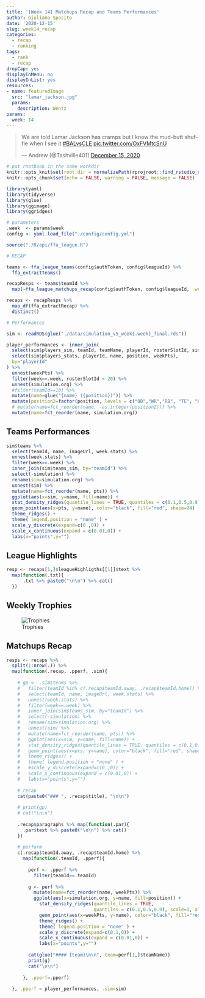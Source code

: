 ```yaml
---
title: '[Week 14] Matchups Recap and Teams Performances'
author: Giuliano Sposito
date: '2020-12-15'
slug: week14_recap
categories:
  - recap
  - ranking
tags:
  - rank
  - recap
dropCap: yes
displayInMenu: no
displayInList: yes
resources:
- name: featuredImage
  src: "lamar_jackson.jpg"
  params:
    description: Wentz 
params:
  week: 14
---
```


<!--more-->

<blockquote class="twitter-tweet"><p lang="en" dir="ltr">We are told Lamar Jackson has cramps but I know the mud-butt shuffle when I see it <a href="https://twitter.com/hashtag/BALvsCLE?src=hash&amp;ref_src=twsrc%5Etfw">#BALvsCLE</a> <a href="https://t.co/OxFVMtcSnU">pic.twitter.com/OxFVMtcSnU</a></p>&mdash; Andrew (@Tashville401) <a href="https://twitter.com/Tashville401/status/1338695929768120320?ref_src=twsrc%5Etfw">December 15, 2020</a></blockquote> <script async src="https://platform.twitter.com/widgets.js" charset="utf-8"></script>

```r
# put rnotbook in the same workdir
knitr::opts_knit$set(root.dir = normalizePath(rprojroot::find_rstudio_root_file())) 
knitr::opts_chunk$set(echo = FALSE, warning = FALSE, message = FALSE)
```

```r

library(yaml)
library(tidyverse)
library(glue)
library(ggimage)
library(ggridges)

# parameters
.week  <- params$week
config <- yaml.load_file("./config/config.yml")

```


```r
source("./R/api/ffa_league.R")

# RECAP

teams <- ffa_league_teams(config$authToken, config$leagueId) %>% 
  ffa_extractTeams()

recapResps <- teams$teamId %>% 
  map(~ffa_league_matchups_recap(config$authToken, config$leagueId, .week=.week, .teamId = .x))

recaps <- recapResps %>% 
  map_df(ffa_extractRecap) %>% 
  distinct()

# Performances

sim <- readRDS(glue("./data/simulation_v5_week{.week}_final.rds"))

player_performances <- inner_join(
  select(sim$players_sim, teamId, teamName, playerId, rosterSlotId, simulation.org),
  select(sim$players_stats, playerId, name, position, weekPts),
  by="playerId"
) %>% 
  unnest(weekPts) %>% 
  filter(week==.week, rosterSlotId < 20) %>% 
  unnest(simulation.org) %>% 
  #filter(teamId==10) %>% 
  mutate(name=glue("{name} ({position})")) %>% 
  mutate(position2=factor(position, levels = c("QB","WR","RB", "TE", "K", "DEF"),ordered = T)) %>% 
  # mutate(name=fct_reorder(name, -as.integer(position2))) %>% 
  mutate(name=fct_reorder(name, simulation.org))


```
## Teams Performances

```r
sim$teams %>% 
  select(teamId, name, imageUrl, week.stats) %>% 
  unnest(week.stats) %>% 
  filter(week==.week) %>% 
  inner_join(sim$teams_sim, by="teamId") %>% 
  select(-simulation) %>% 
  rename(sim=simulation.org) %>%
  unnest(sim) %>% 
  mutate(name=fct_reorder(name, pts)) %>% 
  ggplot(aes(x=sim, y=name, fill=name)) +
  stat_density_ridges(quantile_lines = TRUE, quantiles = c(0.1,0.5,0.9), scale=1, alpha=.6) +
  geom_point(aes(x=pts, y=name), color="black", fill="red", shape=24) +
  theme_ridges() +
  theme( legend.position = "none" ) +
  scale_y_discrete(expand=c(0.,0)) +
  scale_x_continuous(expand = c(0.01,0)) +
  labs(x="points",y="")
```


## League Highlights

```r
resp <- recaps[1,]$leagueHighligths[[1]]$text %>%
  map(function(.txt){
      .txt %>% paste0("\n\n") %>% cat()
  })

```


## Weekly Trophies

![Trophies](/img/2020/trophies_week14.jpg)


## Matchups Recap

```r
resps <- recaps %>% 
  split(1:nrow(.)) %>% 
  map(function(.recap, .pperf, .sim){
    
    # gp <- .sim$teams %>% 
    #   filter(teamId %in% c(.recap$teamId.away, .recap$teamId.home)) %>% 
    #   select(teamId, name, imageUrl, week.stats) %>% 
    #   unnest(week.stats) %>% 
    #   filter(week==.week) %>% 
    #   inner_join(sim$teams_sim, by="teamId") %>% 
    #   select(-simulation) %>% 
    #   rename(sim=simulation.org) %>%
    #   unnest(sim) %>% 
    #   mutate(name=fct_reorder(name, pts)) %>% 
    #   ggplot(aes(x=sim, y=name, fill=name)) +
    #   stat_density_ridges(quantile_lines = TRUE, quantiles = c(0.1,0.5,0.9), scale=1, alpha=.6) +
    #   geom_point(aes(x=pts, y=name), color="black", fill="red", shape=24) +
    #   theme_ridges() +
    #   theme( legend.position = "none" ) +
    #   #scale_y_discrete(expand=c(0.,0)) +
    #   scale_x_continuous(expand = c(0.01,0)) +
    #   labs(x="points",y="")
    
    # recap
    cat(paste0("### ", .recap$title), "\n\n")
    
    # print(gp)
    # cat("\n\n")    
    
    .recap$paragraphs %>% map(function(.par){
      .par$text %>% paste0("\n\n") %>% cat()
    })
    
    # perform
    c(.recap$teamId.away, .recap$teamId.home) %>% 
      map(function(.teamId, .pperf){
        
        perf <- .pperf %>% 
          filter(teamId==.teamId)
        
        g <- perf %>% 
          mutate(name=fct_reorder(name, weekPts)) %>%
          ggplot(aes(x=simulation.org, y=name, fill=position)) +
            stat_density_ridges(quantile_lines = TRUE, 
                                quantiles = c(0.1,0.5,0.9), scale=1, alpha=.6) +
            geom_point(aes(x=weekPts, y=name), color="black", fill="red", shape=24) +
            theme_ridges() +
            theme( legend.position = "none" ) +
            scale_y_discrete(expand=c(0.1,0)) +
            scale_x_continuous(expand = c(0.01,0)) +
            labs(x="points",y="")
        
        cat(glue("#### {team}\n\n", team=perf[1,]$teamName))    
        print(g)
        cat("\n\n")
      
      }, .pperf=.pperf)
    
  }, .pperf = player_performances, .sim=sim)
```

